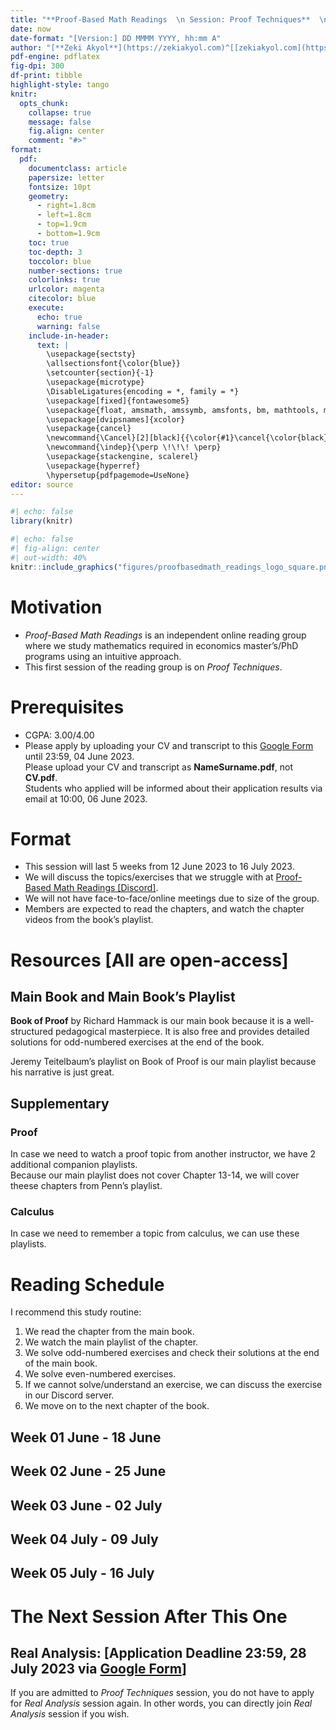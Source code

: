 ```yaml
---
title: "**Proof-Based Math Readings  \n Session: Proof Techniques**  \n 2023 Summer"
date: now
date-format: "[Version:] DD MMMM YYYY, hh:mm A"
author: "[**Zeki Akyol**](https://zekiakyol.com)^[[zekiakyol.com](https://zekiakyol.com)]  \n Department of Economics  \n Istanbul Technical University  \n [Click here for the most recent versions of the syllabuses](https://github.com/zekiakyol/proof-based-math-readings)"
pdf-engine: pdflatex
fig-dpi: 300
df-print: tibble
highlight-style: tango
knitr:
  opts_chunk: 
    collapse: true
    message: false
    fig.align: center
    comment: "#>"
format:
  pdf: 
    documentclass: article
    papersize: letter
    fontsize: 10pt
    geometry: 
      - right=1.8cm
      - left=1.8cm
      - top=1.9cm
      - bottom=1.9cm
    toc: true
    toc-depth: 3
    toccolor: blue
    number-sections: true
    colorlinks: true
    urlcolor: magenta
    citecolor: blue
    execute:
      echo: true
      warning: false
    include-in-header: 
      text: |
        \usepackage{sectsty}
        \allsectionsfont{\color{blue}}
        \setcounter{section}{-1}
        \usepackage{microtype}
        \DisableLigatures{encoding = *, family = *}
        \usepackage[fixed]{fontawesome5}
        \usepackage{float, amsmath, amssymb, amsfonts, bm, mathtools, mathastext}
        \usepackage[dvipsnames]{xcolor} 
        \usepackage{cancel}
        \newcommand{\Cancel}[2][black]{{\color{#1}\cancel{\color{black}#2}}}
        \newcommand{\indep}{\perp \!\!\! \perp}
        \usepackage{stackengine, scalerel}
        \usepackage{hyperref}
        \hypersetup{pdfpagemode=UseNone}
editor: source
---
```


```r
#| echo: false
library(knitr)
```

```r
#| echo: false
#| fig-align: center
#| out-width: 40%
knitr::include_graphics("figures/proofbasedmath_readings_logo_square.png")
```

\newpage

# Motivation 

  - *Proof-Based Math Readings* is an independent online reading group where we study mathematics required in economics master's/PhD programs using an intuitive approach.
  - This first session of the reading group is on *Proof Techniques*.

# Prerequisites

  - CGPA: 3.00/4.00
  - Please apply by uploading your CV and transcript to this [\faLink Google Form](https://docs.google.com/forms/d/e/1FAIpQLSf3OxwYuAwiDXMVTCQ_x3FTtKnHmRRkl_SXlpdfqTDty06PxQ/closedform) until 23:59, 04 June 2023.  
    Please upload your CV and transcript as **NameSurname.pdf**, not **CV.pdf**.  
    Students who applied will be informed about their application results via email at 10:00, 06 June 2023.

# Format

  - This session will last 5 weeks from 12 June 2023 to 16 July 2023.
  - We will discuss the topics/exercises that we struggle with at [\faDiscord Proof-Based Math Readings \[Discord\]](https://discord.com/).
  - We will not have face-to-face/online meetings due to size of the group.
  - Members are expected to read the chapters, and watch the chapter videos from the book's playlist.

# Resources [All are open-access]

## Main Book and Main Book's Playlist

**Book of Proof** by Richard Hammack is our main book because it is a well-structured pedagogical masterpiece. It is also free and provides detailed solutions for odd-numbered exercises at the end of the book.

Jeremy Teitelbaum's playlist on Book of Proof is our main playlist because his narrative is just great.

\begin{itemize}
  \item[\faBook] \href{https://www.people.vcu.edu/~rhammack/BookOfProof/}{Book of Proof - Richard Hammack (3.3 Edition, 2022)}
  \item[\faYoutube] \href{https://www.youtube.com/@jeremy9959/playlists?view=50&sort=dd&shelf_id=5}{Book of Proof - Richard Hammack (3.3 Edition, 2022, Playlist to main book, Jeremy Teitelbaum)}
\end{itemize}

## Supplementary

### Proof

In case we need to watch a proof topic from another instructor, we have 2 additional companion playlists.  
Because our main playlist does not cover Chapter 13-14, we will cover theese chapters from Penn's playlist.

\begin{itemize}
  \item[\faYoutube] \href{https://www.youtube.com/playlist?list=PLVMgvCDIRy1x00m7Oo9XzEkDDACeEK_m-}{Book of Proof - Richard Hammack (3.3 Edition, 2022, Companion playlist by Michael Penn, Ch 1-14)}
  \item[\faYoutube] \href{https://www.youtube.com/playlist?list=PLpcwHaLYiaEUk-DVrPHjPpGmwL04WMbNQ}{Book of Proof - Richard Hammack (3.3 Edition, 2022, Companion playlist by Valerie Hower, Exams)}
  \item[\faBook] \href{https://summit.plymouth.edu/bitstream/handle/20.500.12774/381/psu-oer-024.pdf?sequence=1&isAllowed=y}{Book of Proof - Richard Hammack (3.3 Edition, 2022, Companion workbook by Justin Wright)}
\end{itemize}

### Calculus

In case we need to remember a topic from calculus, we can use these playlists.

\begin{itemize}
  \item[\faYoutube] \href{https://www.youtube.com/playlist?list=PLZHQObOWTQDMsr9K-rj53DwVRMYO3t5Yr}{Essence of Calculus - 3Blue1Brown (2023)}
  \item[\faBook\faYoutube] \href{https://ocw.mit.edu/courses/18-01-single-variable-calculus-fall-2006}{Single Variable Calculus - David Jerison (2006)}
  \item[\faBook\faYoutube] \href{https://ocw.mit.edu/courses/18-02-multivariable-calculus-fall-2007}{Multi Variable Calculus - Denis Auroux (2007)}
\end{itemize}

\newpage

# Reading Schedule

I recommend this study routine:

  1) We read the chapter from the main book.
  2) We watch the main playlist of the chapter.
  3) We solve odd-numbered exercises and check their solutions at the end of the main book. 
  4) We solve even-numbered exercises.
  5) If we cannot solve/understand an exercise, we can discuss the exercise in our Discord server.
  6) We move on to the next chapter of the book.

::: {.callout-tip icon=false}
## **Week 01 \hfill \faCalendar* 12 June - 18 June**

\begin{itemize}
  \item[\faBook] Book of Proof, Chapter 1: Sets
  \item[\faBook] Book of Proof, Chapter 2: Logic
  \item[\faBook] Book of Proof, Chapter 3: Counting
\end{itemize}
:::

::: {.callout-tip icon=false}
## **Week 02 \hfill \faCalendar* 19 June - 25 June**

\begin{itemize}
  \item[\faBook] Book of Proof, Chapter 4: Direct Proof
  \item[\faBook] Book of Proof, Chapter 5: Contrapositive Proof
  \item[\faBook] Book of Proof, Chapter 6: Proof by Contradiction
\end{itemize}
:::

::: {.callout-tip icon=false}
## **Week 03 \hfill \faCalendar* 26 June - 02 July**

\begin{itemize}
  \item[\faBook] Book of Proof, Chapter 7: Proving Non-Conditional Statements
  \item[\faBook] Book of Proof, Chapter 8: Proofs Involving Sets
  \item[\faBook] Book of Proof, Chapter 9: Disproof
  \item[\faBook] Book of Proof, Chapter 10: Mathematical Induction
\end{itemize}
:::

::: {.callout-tip icon=false}
## **Week 04 \hfill \faCalendar* 03 July - 09 July**

\begin{itemize}
  \item[\faBook] Book of Proof, Chapter 11: Relations
  \item[\faBook] Book of Proof, Chapter 12: Functions
\end{itemize}
:::

::: {.callout-tip icon=false}
## **Week 05 \hfill \faCalendar* 10 July - 16 July**

\begin{itemize}
  \item[\faBook] Book of Proof, Chapter 14: Cardinality of Sets
  \item[\faBook] Book of Proof, Chapter 13: Proofs in Calculus
\end{itemize}
:::

# The Next Session After This One

::: {.callout-note icon=false}
## **Real Analysis: [Application Deadline 23:59, 28 July 2023 via [\faLink Google Form](https://docs.google.com/forms/d/e/1FAIpQLSeD7asHGf1_mFrMCPZRgsQplnrYfBD0Y5XVOS-q-mVe7slDhg/viewform)]**

\begin{itemize}
  \item[\faBook] \href{https://www.jirka.org/ra}{Basic Analysis I: Introduction to Real Analysis [Volume I] - Jiri Lebl (Version 6.0, 2023)}
  \item[\faYoutube] \href{https://www.youtube.com/playlist?list=PLUl4u3cNGP61O7HkcF7UImpM0cR_L2gSw}{Real Analysis - Casey Rodriguez (2020, Companion playlist to the main real analysis book)}
\end{itemize}

If you are admitted to *Proof Techniques* session, you do not have to apply for *Real Analysis* session again. In other words, you can directly join *Real Analysis* session if you wish.
:::
